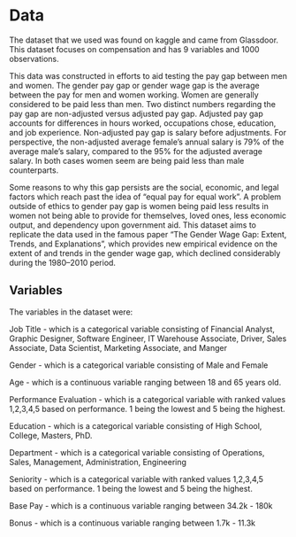 # Data

The dataset that we used was found on kaggle and came from Glassdoor. This dataset focuses on compensation and has 9 variables and 1000 observations.

This data was constructed in efforts to aid testing the pay gap between men and women. The gender pay gap or gender wage gap is the average between the pay for men and women working. Women are generally considered to be paid less than men. Two distinct numbers regarding the pay gap are non-adjusted versus adjusted pay gap. Adjusted pay gap accounts for differences in hours worked, occupations chose, education, and job experience. Non-adjusted pay gap is salary before adjustments. For perspective, the non-adjusted average female’s annual salary is 79% of the average male’s salary, compared to the 95% for the adjusted average salary. In both cases women seem are being paid less than male counterparts.

Some reasons to why this gap persists are the social, economic, and legal factors which reach past the idea of “equal pay for equal work”. A problem outside of ethics to gender pay gap is women being paid less results in women not being able to provide for themselves, loved ones, less economic output, and dependency upon government aid. This dataset aims to replicate the data used in the famous paper "The Gender Wage Gap: Extent, Trends, and Explanations", which provides new empirical evidence on the extent of and trends in the gender wage gap, which declined considerably during the 1980–2010 period.


## Variables

The variables in the dataset were:

Job Title - which is a categorical variable consisting of Financial Analyst, Graphic Designer, Software Engineer, IT
Warehouse Associate, Driver, Sales Associate, Data Scientist, Marketing Associate, and Manger 

Gender - which is a categorical variable consisting of Male and Female

Age - which is a continuous variable ranging between 18 and 65 years old.

Performance Evaluation - which is a categorical variable with ranked values 1,2,3,4,5 based on performance.
1 being the lowest and 5 being the highest.

Education - which is a categorical variable consisting of High School, College, Masters, PhD.

Department - which is a categorical variable consisting of Operations, Sales, Management, Administration, Engineering

Seniority - which is a categorical variable with ranked values 1,2,3,4,5 based on performance.
1 being the lowest and 5 being the highest.

Base Pay - which is a continuous variable ranging between 34.2k - 180k

Bonus - which is a continuous variable ranging between 1.7k - 11.3k